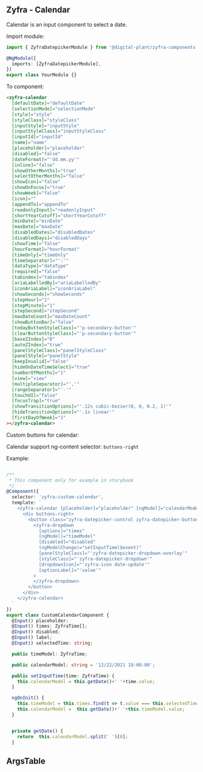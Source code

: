 
## Zyfra - Calendar

<Subtitle>Calendar is an input component to select a date.</Subtitle>


Import module:

```typescript
import { ZyfraDatepickerModule } from '@digital-plant/zyfra-components';

@NgModule({
  imports: [ZyfraDatepickerModule],
})
export class YourModule {}
```

To component:

```html
<zyfra-calendar
  [defaultDate]="defaultDate"
  [selectionMode]="selectionMode"
  [style]="style"
  [styleClass]="styleClass"
  [inputStyle]="inputStyle"
  [inputStyleClass]="inputStyleClass"
  [inputId]="inputId"
  [name]="name"
  [placeholder]="placeholder"
  [disabled]="false"
  [dateFormat]="'dd.mm.yy'"
  [inline]="false"
  [showOtherMonths]="true"
  [selectOtherMonths]="false"
  [showIcon]="false"
  [showOnFocus]="true"
  [showWeek]="false"
  [icon]=""
  [appendTo]="appendTo"
  [readonlyInput]="readonlyInput"
  [shortYearCutoff]="shortYearCutoff"
  [minDate]="minDate"
  [maxDate]="maxDate"
  [disabledDates]="disabledDates"
  [disabledDays]="disabledDays"
  [showTime]="false"
  [hourFormat]="hourFormat"
  [timeOnly]="timeOnly"
  [timeSeparator]="':'"
  [dataType]="dataType"
  [required]="false"
  [tabindex]="tabindex"
  [ariaLabelledBy]="ariaLabelledBy"
  [iconAriaLabel]="iconAriaLabel"
  [showSeconds]="showSeconds"
  [stepHour]="1"
  [stepMinute]="1"
  [stepSecond]="stepSecond"
  [maxDateCount]="maxDateCount"
  [showButtonBar]="false"
  [todayButtonStyleClass]="'p-secondary-button'"
  [clearButtonStyleClass]="'p-secondary-button'"
  [baseZIndex]="0"
  [autoZIndex]="true"
  [panelStyleClass]="panelStyleClass"
  [panelStyle]="panelStyle"
  [keepInvalid]="false"
  [hideOnDateTimeSelect]="true"
  [numberOfMonths]="1"
  [view]="view"
  [multipleSeparator]="','"
  [rangeSeparator]="'-'"
  [touchUI]="false"
  [focusTrap]="true"
  [showTransitionOptions]="'.12s cubic-bezier(0, 0, 0.2, 1)'"
  [hideTransitionOptions]="'.1s linear'"
  [firstDayOfWeek]="1"
></zyfra-calendar>
```

Custom buttons for calendar:

Calendar support ng-content selector: `buttons-right`

Example:
```ts

/**
 * This component only for example in storybook
 */
@Component({
  selector: 'zyfra-custom-calendar',
  template: `
    <zyfra-calendar [placeholder]="placeholder" [ngModel]="calendarModel" [showTime]="true" [showSeconds]="true"  [label]="label">
      <div buttons-right>
        <button class="zyfra-datepicker-control zyfra-datepicker-button" type="button">
          <zyfra-dropdown
            [options]="times"
            [ngModel]="timeModel"
            [disabled]="disabled"
            (ngModelChange)="setInputTime($event)"
            [panelStyleClass]="'zyfra-datepicker-dropdown-overlay'"
            [styleClass]="'zyfra-datepicker-dropdown'"
            [dropdownIcon]="'zyfra-icon date-update'"
            [optionLabel]="'value'"
          >
          </zyfra-dropdown>
        </button>
      </div>
    </zyfra-calendar>
  `
})
export class CustomCalendarComponent {
  @Input() placeholder;
  @Input() times: ZyfraTime[];
  @Input() disabled;
  @Input() label;
  @Input() selectedTime: string;

  public timeModel: ZyfraTime;

  public calendarModel: string = '12/22/2021 18:00:00';

  public setInputTime(time: ZyfraTime) {
    this.calendarModel = this.getDate()+' '+time.value;
  }

  ngOnInit() {
    this.timeModel = this.times.find(t => t.value === this.selectedTime);
    this.calendarModel =  this.getDate()+' '+this.timeModel.value;
  }


  private getDate() {
    return  this.calendarModel.split(' ')[0];
  }

```

## ArgsTable

<ArgsTable of={ZyfraCalendarComponent} />
